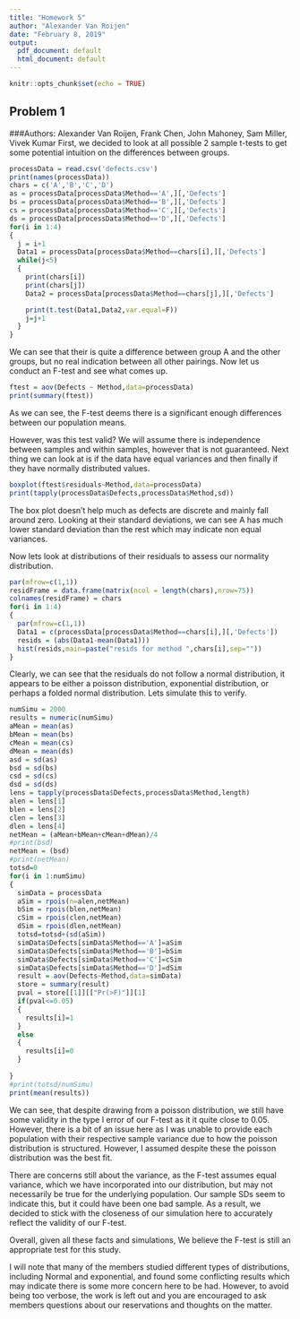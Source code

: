 ```yaml
---
title: "Homework 5"
author: "Alexander Van Roijen"
date: "February 8, 2019"
output:
  pdf_document: default
  html_document: default
---
```


```r
knitr::opts_chunk$set(echo = TRUE)
```

## Problem 1
###Authors: Alexander Van Roijen, Frank Chen, John Mahoney, Sam Miller, Vivek Kumar
First, we decided to look at all possible 2 sample t-tests to get some potential intuition on the differences between groups.
```r
processData = read.csv('defects.csv')
print(names(processData))
chars = c('A','B','C','D')
as = processData[processData$Method=='A',][,'Defects']
bs = processData[processData$Method=='B',][,'Defects']
cs = processData[processData$Method=='C',][,'Defects']
ds = processData[processData$Method=='D',][,'Defects']
for(i in 1:4)
{
  j = i+1
  Data1 = processData[processData$Method==chars[i],][,'Defects']
  while(j<5)
  {
    print(chars[i])
    print(chars[j])
    Data2 = processData[processData$Method==chars[j],][,'Defects']

    print(t.test(Data1,Data2,var.equal=F))
    j=j+1
  }
}
```

We can see that their is quite a difference between group A and the other groups, but no real indication between all other pairings. Now let us conduct an F-test and see what comes up.

```r
ftest = aov(Defects ~ Method,data=processData)
print(summary(ftest))
```

As we can see, the F-test deems there is a significant enough differences between our population means.

However, was this test valid?
We will assume there is independence between samples and within samples, however that is not guaranteed. 
Next thing we can look at is if the data have equal variances and then finally if they have normally distributed values.

```r
boxplot(ftest$residuals~Method,data=processData)
print(tapply(processData$Defects,processData$Method,sd))
```

The box plot doesn't help much as defects are discrete and mainly fall around zero.
Looking at their standard deviations, we can see A has much lower standard deviation than the rest which may indicate non equal variances.

Now lets look at distributions of their residuals to assess our normality distribution.
```r
par(mfrow=c(1,1)) 
residFrame = data.frame(matrix(ncol = length(chars),nrow=75))
colnames(residFrame) = chars
for(i in 1:4)
{
  par(mfrow=c(1,1)) 
  Data1 = c(processData[processData$Method==chars[i],][,'Defects'])
  resids = (abs(Data1-mean(Data1)))
  hist(resids,main=paste("resids for method ",chars[i],sep=""))
}
```

Clearly, we can see that the residuals do not follow a normal distribution, it appears to be either a poisson distribution, exponential distribution, or perhaps a folded normal distribution. Lets simulate this to verify.

```r
numSimu = 2000
results = numeric(numSimu)
aMean = mean(as)
bMean = mean(bs)
cMean = mean(cs)
dMean = mean(ds)
asd = sd(as)
bsd = sd(bs)
csd = sd(cs)
dsd = sd(ds)
lens = tapply(processData$Defects,processData$Method,length) 
alen = lens[1]
blen = lens[2]
clen = lens[3]
dlen = lens[4]
netMean = (aMean+bMean+cMean+dMean)/4
#print(bsd)
netMean = (bsd)
#print(netMean)
totsd=0
for(i in 1:numSimu)
{
  simData = processData
  aSim = rpois(n=alen,netMean)
  bSim = rpois(blen,netMean)
  cSim = rpois(clen,netMean)
  dSim = rpois(dlen,netMean)
  totsd=totsd+(sd(aSim))
  simData$Defects[simData$Method=='A']=aSim
  simData$Defects[simData$Method=='B']=bSim
  simData$Defects[simData$Method=='C']=cSim
  simData$Defects[simData$Method=='D']=dSim
  result = aov(Defects~Method,data=simData)
  store = summary(result)
  pval = store[[1]][["Pr(>F)"]][1]
  if(pval<=0.05)
  {
    results[i]=1
  }
  else
  {
    results[i]=0
  }
  
}
#print(totsd/numSimu)
print(mean(results))
```
We can see, that despite drawing from a poisson distribution, we still have some validity in the type I error of our F-test as it it quite close to 0.05. However, there is a bit of an issue here as I was unable to provide each population with their respective sample variance due to how the poisson distribution is structured. However, I assumed despite these the poisson distribution was the best fit.

There are concerns still about the variance, as the F-test assumes equal variance, which we have incorporated into our distribution, but may not necessarily be true for the underlying population. Our sample SDs seem to indicate this, but it could have been one bad sample. As a result, we decided to stick with the closeness of our simulation here to accurately reflect the validity of our F-test.

Overall, given all these facts and simulations, We believe the F-test is still an appropriate test for this study.

I will note that many of the members studied different types of distributions, including Normal and exponential, and found some conflicting results which may indicate there is some more concern here to be had. However, to avoid being too verbose, the work is left out and you are encouraged to ask members questions about our reservations and thoughts on the matter.